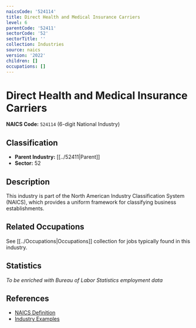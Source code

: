 ```yaml
---
naicsCode: '524114'
title: Direct Health and Medical Insurance Carriers
level: 6
parentCode: '52411'
sectorCode: '52'
sectorTitle: ''
collection: Industries
source: naics
version: '2022'
children: []
occupations: []
---
```

# Direct Health and Medical Insurance Carriers

**NAICS Code:** `524114` (6-digit National Industry)

## Classification

- **Parent Industry:** [[../52411|Parent]]
- **Sector:** 52

## Description

This industry is part of the North American Industry Classification System (NAICS), which provides a uniform framework for classifying business establishments.

## Related Occupations

See [[../Occupations|Occupations]] collection for jobs typically found in this industry.

## Statistics

*To be enriched with Bureau of Labor Statistics employment data*

## References

- [NAICS Definition](https://www.census.gov/naics/)
- [Industry Examples](https://www.census.gov/naics/2022NAICS/)
